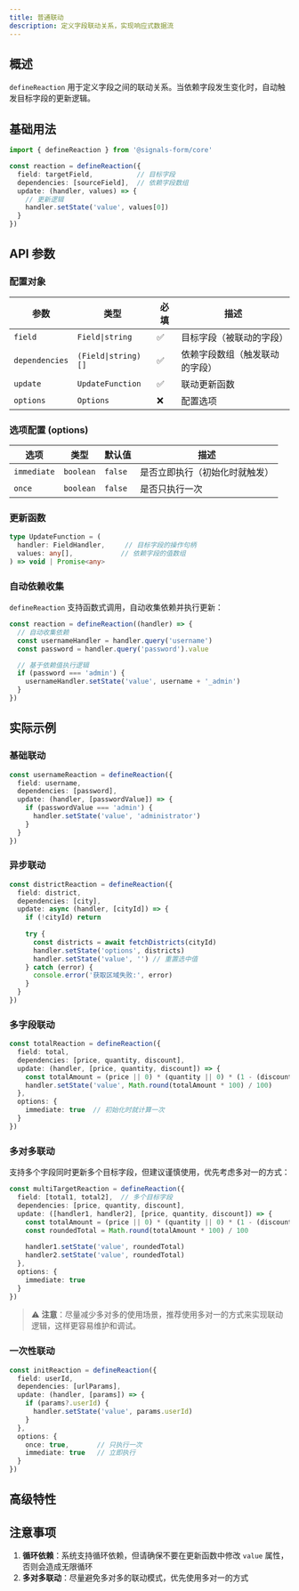 ```yaml
---
title: 普通联动
description: 定义字段联动关系，实现响应式数据流
---
```


## 概述

`defineReaction` 用于定义字段之间的联动关系。当依赖字段发生变化时，自动触发目标字段的更新逻辑。

## 基础用法

```ts
import { defineReaction } from '@signals-form/core'

const reaction = defineReaction({
  field: targetField,           // 目标字段
  dependencies: [sourceField],  // 依赖字段数组
  update: (handler, values) => {
    // 更新逻辑
    handler.setState('value', values[0])
  }
})
```

## API 参数

### 配置对象

| 参数 | 类型 | 必填 | 描述 |
|------|------|------|------|
| `field` | `Field\|string` | ✅ | 目标字段（被联动的字段） |
| `dependencies` | `(Field\|string)[]` | ✅ | 依赖字段数组（触发联动的字段） |
| `update` | `UpdateFunction` | ✅ | 联动更新函数 |
| `options` | `Options` | ❌ | 配置选项 |

### 选项配置 (options)

| 选项 | 类型 | 默认值 | 描述 |
|------|------|--------|------|
| `immediate` | `boolean` | `false` | 是否立即执行（初始化时就触发） |
| `once` | `boolean` | `false` | 是否只执行一次 |

### 更新函数

```ts
type UpdateFunction = (
  handler: FieldHandler,     // 目标字段的操作句柄
  values: any[],            // 依赖字段的值数组
) => void | Promise<any>
```

### 自动依赖收集

`defineReaction` 支持函数式调用，自动收集依赖并执行更新：

```ts
const reaction = defineReaction((handler) => {
  // 自动收集依赖
  const usernameHandler = handler.query('username')
  const password = handler.query('password').value

  // 基于依赖值执行逻辑
  if (password === 'admin') {
    usernameHandler.setState('value', username + '_admin')
  }
})
```

## 实际示例

### 基础联动

```ts title="用户名跟随密码变化"
const usernameReaction = defineReaction({
  field: username,
  dependencies: [password],
  update: (handler, [passwordValue]) => {
    if (passwordValue === 'admin') {
      handler.setState('value', 'administrator')
    }
  }
})
```

### 异步联动

```ts title="根据城市获取区域列表"
const districtReaction = defineReaction({
  field: district,
  dependencies: [city],
  update: async (handler, [cityId]) => {
    if (!cityId) return
    
    try {
      const districts = await fetchDistricts(cityId)
      handler.setState('options', districts)
      handler.setState('value', '') // 重置选中值
    } catch (error) {
      console.error('获取区域失败:', error)
    }
  }
})
```

### 多字段联动

```ts title="计算总价"
const totalReaction = defineReaction({
  field: total,
  dependencies: [price, quantity, discount],
  update: (handler, [price, quantity, discount]) => {
    const totalAmount = (price || 0) * (quantity || 0) * (1 - (discount || 0) / 100)
    handler.setState('value', Math.round(totalAmount * 100) / 100)
  },
  options: {
    immediate: true  // 初始化时就计算一次
  }
})
```

### 多对多联动

支持多个字段同时更新多个目标字段，但建议谨慎使用，优先考虑多对一的方式：

```ts title="多对多依赖更新"
const multiTargetReaction = defineReaction({
  field: [total1, total2],  // 多个目标字段
  dependencies: [price, quantity, discount],
  update: ([handler1, handler2], [price, quantity, discount]) => {
    const totalAmount = (price || 0) * (quantity || 0) * (1 - (discount || 0) / 100)
    const roundedTotal = Math.round(totalAmount * 100) / 100
    
    handler1.setState('value', roundedTotal)
    handler2.setState('value', roundedTotal)
  },
  options: {
    immediate: true
  }
})
```

> ⚠️ **注意**：尽量减少多对多的使用场景，推荐使用多对一的方式来实现联动逻辑，这样更容易维护和调试。

### 一次性联动

```ts title="初始化时从 URL 获取数据"
const initReaction = defineReaction({
  field: userId,
  dependencies: [urlParams],
  update: (handler, [params]) => {
    if (params?.userId) {
      handler.setState('value', params.userId)
    }
  },
  options: {
    once: true,       // 只执行一次
    immediate: true   // 立即执行
  }
})
```

## 高级特性


## 注意事项

1. **循环依赖**：系统支持循环依赖，但请确保不要在更新函数中修改 `value` 属性，否则会造成无限循环
4. **多对多联动**：尽量避免多对多的联动模式，优先使用多对一的方式
